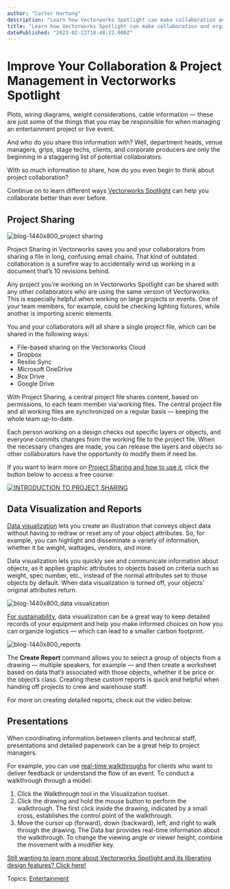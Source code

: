 ```yaml
---
author: "Carter Hartong"
description: "Learn how Vectorworks Spotlight can make collaboration and organization easier for you and your team."
title: "Learn how Vectorworks Spotlight can make collaboration and organization easier for you and your team." 
datePublished: "2023-02-22T18:48:22.000Z"
---
```

# Improve Your Collaboration & Project Management in Vectorworks Spotlight

Plots, wiring diagrams, weight considerations, cable information — these are just some of the things that you may be responsible for when managing an entertainment project or live event.

And who do you share this information with? Well, department heads, venue managers, grips, stage techs, clients, and corporate producers are only the beginning in a staggering list of potential collaborators.

With so much information to share, how do you even begin to think about project collaboration?

Continue on to learn different ways [Vectorworks Spotlight](https://www.vectorworks.net/spotlight) can help you collaborate better than ever before.

## Project Sharing

![blog-1440x800_project sharing](https://blog.vectorworks.net/hs-fs/hubfs/Blog%20Images/230214_Production%20Design%20Collaboration/blog-1440x800_project%20sharing.png?width=1440&height=800&name=blog-1440x800_project%20sharing.png)

Project Sharing in Vectorworks saves you and your collaborators from sharing a file in long, confusing email chains. That kind of outdated collaboration is a surefire way to accidentally wind up working in a document that’s 10 revisions behind.

Any project you’re working on in Vectorworks Spotlight can be shared with any other collaborators who are using the same version of Vectorworks. This is especially helpful when working on large projects or events. One of your team members, for example, could be checking lighting fixtures, while another is importing scenic elements.

You and your collaborators will all share a single project file, which can be shared in the following ways:

* File-based sharing on the Vectorworks Cloud
* Dropbox
* Resilio Sync
* Microsoft OneDrive
* Box Drive
* Google Drive

With Project Sharing, a central project file shares content, based on permissions, to each team member via'working files. The central project file and all working files are synchronized on a regular basis — keeping the whole team up-to-date.

Each person working on a design checks out specific layers or objects, and everyone commits changes from the working file to the project file. When the necessary changes are made, you can release the layers and objects so other collaborators have the opportunity to modify them if need be.

If you want to learn more on [Project Sharing and how to use it](../../../net/vectorworks/blog/an-overview-of-project-sharing-in-vectorworks-software.html), click the button below to access a free course:

[![INTRODUCTION TO PROJECT SHARING](https://no-cache.hubspot.com/cta/default/3018241/f6ee20a2-8e80-48d7-94ce-e9417d6904c4.png)](https://cta-redirect.hubspot.com/cta/redirect/3018241/f6ee20a2-8e80-48d7-94ce-e9417d6904c4) 

## Data Visualization and Reports 

[Data visualization](https://app-help.vectorworks.net/2023/eng/VW2023%5FGuide/Views/Applying%5Fa%5Fdata%5Fvisualization.htm?rhhlterm=data%20visualization%20visualizations&rhsearch=data%20visualization) lets you create an illustration that conveys object data without having to redraw or reset any of your object attributes. So, for example, you can highlight and disseminate a variety of information, whether it be weight, wattages, vendors, and more.

Data visualization lets you quickly see and communicate information about objects, as it applies graphic attributes to objects based on criteria such as weight, spec number, etc., instead of the normal attributes set to those objects by default. When data visualization is turned off, your objects’ original attributes return.

![blog-1440x800_data visualization](https://blog.vectorworks.net/hs-fs/hubfs/Blog%20Images/230214_Production%20Design%20Collaboration/blog-1440x800_data%20visualization.png?width=1440&height=800&name=blog-1440x800_data%20visualization.png)

[For sustainability](../../../net/vectorworks/blog/sustainable-live-events-vectorworks.html), data visualization can be a great way to keep detailed records of your equipment and help you make informed choices on how you can organize logistics — which can lead to a smaller carbon footprint.

![blog-1440x800_reports](https://blog.vectorworks.net/hs-fs/hubfs/Blog%20Images/230214_Production%20Design%20Collaboration/blog-1440x800_reports.png?width=1440&height=800&name=blog-1440x800_reports.png)

The **Create Report** command allows you to select a group of objects from a drawing — multiple speakers, for example — and then create a worksheet based on data that’s associated with those objects, whether it be price or the object’s class. Creating these custom reports is quick and helpful when handing off projects to crew and warehouse staff.

For more on creating detailed reports, check out the video below:

## Presentations

When coordinating information between clients and technical staff, presentations and detailed paperwork can be a great help to project managers.

For example, you can use [real-time walkthroughs](https://app-help.vectorworks.net/2023/eng/VW2023%5FGuide/Views/Walkthrough.htm?rhsearch=walkthrough&rhhlterm=walkthrough) for clients who want to deliver feedback or understand the flow of an event. To conduct a walkthrough through a model:

1. Click the Walkthrough tool in the Visualization toolset.
2. Click the drawing and hold the mouse button to perform the walkthrough. The first click inside the drawing, indicated by a small cross, establishes the control point of the walkthrough.
3. Move the cursor up (forward), down (backward), left, and right to walk through the drawing. The Data bar provides real-time information about the walkthrough. To change the viewing angle or viewer height, combine the movement with a modifier key.

[Still wanting to learn more about Vectorworks Spotlight and its liberating design features? Click here!](https://www.vectorworks.net/spotlight)

 Topics: [Entertainment](https://blog.vectorworks.net/topic/entertainment) 

 